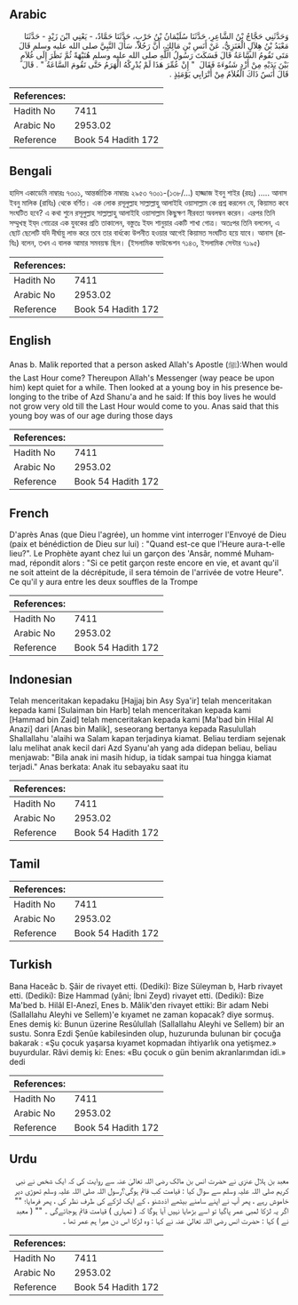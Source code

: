## Arabic


<div dir="rtl" lang="ar" style={{fontSize:'larger',backgroundColor:'#f8f9fa',padding:20}}>
وَحَدَّثَنِي حَجَّاجُ بْنُ الشَّاعِرِ، حَدَّثَنَا سُلَيْمَانُ بْنُ حَرْبٍ، حَدَّثَنَا حَمَّادٌ، - يَعْنِي ابْنَ زَيْدٍ - حَدَّثَنَا مَعْبَدُ بْنُ هِلاَلٍ الْعَنَزِيُّ، عَنْ أَنَسِ بْنِ مَالِكٍ، أَنَّ رَجُلاً، سَأَلَ النَّبِيَّ صلى الله عليه وسلم قَالَ مَتَى تَقُومُ السَّاعَةُ قَالَ فَسَكَتَ رَسُولُ اللَّهِ صلى الله عليه وسلم هُنَيْهَةً ثُمَّ نَظَرَ إِلَى غُلاَمٍ بَيْنَ يَدَيْهِ مِنْ أَزْدِ شَنُوءَةَ فَقَالَ ‏ "‏ إِنْ عُمِّرَ هَذَا لَمْ يُدْرِكْهُ الْهَرَمُ حَتَّى تَقُومَ السَّاعَةُ ‏"‏ ‏.‏ قَالَ قَالَ أَنَسٌ ذَاكَ الْغُلاَمُ مِنْ أَتْرَابِي يَوْمَئِذٍ ‏.‏
</div>
<div style={{backgroundColor:'#f8f9fa',padding:20, marginBottom: 10}}><table> <thead> <tr> <th>References:</th> <th></th> </tr> </thead> <tbody><tr><td>Hadith No</td><td>7411</td></tr><tr><td>Arabic No</td><td>2953.02</td></tr><tr><td>Reference</td><td>Book 54 Hadith 172</td></tr></tbody></table></div>

## Bengali


<div dir="ltr" lang="bn" style={{fontSize:'larger',backgroundColor:'#f8f9fa',padding:20}}>
হাদিস একাডেমি নাম্বারঃ ৭৩০১, আন্তর্জাতিক নাম্বারঃ ২৯৫৩ ৭৩০১-(১৩৮/...) হাজ্জাজ ইবনু শাইর (রহঃ) ..... আনাস ইবনু মালিক (রাযিঃ) থেকে বর্ণিত। এক লোক রসূলুল্লাহ সাল্লাল্লাহু আলাইহি ওয়াসাল্লাম কে প্রশ্ন করলেন যে, কিয়ামত কবে সংঘটিত হবে? এ কথা শুনে রসূলুল্লাহ সাল্লাল্লাহু আলাইহি ওয়াসাল্লাম কিছুক্ষণ নীরবতা অবলম্বন করেন। এরপর তিনি সম্মুখস্থ ইয্‌দ গোত্রের এক যুবকের প্রতি তাকালেন, বস্তুতঃ ইযদ শানুয়ার একটি শাখা গোত্র। অতঃপর তিনি বললেন, এ ছোট ছেলেটি যদি দীর্ঘায়ু লাভ করে তবে তার বার্ধক্যে উপনীত হওয়ার আগেই কিয়ামত সংঘটিত হয়ে যাবে। আনাস (রাযিঃ) বলেন, তখন এ বালক আমার সমবয়স্ক ছিল। (ইসলামিক ফাউন্ডেশন ৭১৪৩, ইসলামিক সেন্টার ৭১৯৫)
</div>
<div style={{backgroundColor:'#f8f9fa',padding:20, marginBottom: 10}}><table> <thead> <tr> <th>References:</th> <th></th> </tr> </thead> <tbody><tr><td>Hadith No</td><td>7411</td></tr><tr><td>Arabic No</td><td>2953.02</td></tr><tr><td>Reference</td><td>Book 54 Hadith 172</td></tr></tbody></table></div>

## English


<div dir="ltr" lang="en" style={{fontSize:'larger',backgroundColor:'#f8f9fa',padding:20}}>
Anas b. Malik reported that a person asked Allah's Apostle (ﷺ):When would the Last Hour come? Thereupon Allah's Messenger (way peace be upon him) kept quiet for a while. Then looked at a young boy in his presence belonging to the tribe of Azd Shanu'a and he said: If this boy lives he would not grow very old till the Last Hour would come to you. Anas said that this young boy was of our age during those days
</div>
<div style={{backgroundColor:'#f8f9fa',padding:20, marginBottom: 10}}><table> <thead> <tr> <th>References:</th> <th></th> </tr> </thead> <tbody><tr><td>Hadith No</td><td>7411</td></tr><tr><td>Arabic No</td><td>2953.02</td></tr><tr><td>Reference</td><td>Book 54 Hadith 172</td></tr></tbody></table></div>

## French


<div dir="ltr" lang="fr" style={{fontSize:'larger',backgroundColor:'#f8f9fa',padding:20}}>
D'après Anas (que Dieu l'agrée), un homme vint interroger l'Envoyé de Dieu (paix et bénédiction de Dieu sur lui) : "Quand est-ce que l'Heure aura-t-elle lieu?". Le Prophète ayant chez lui un garçon des 'Ansâr, nommé Muhammad, répondit alors : "Si ce petit garçon reste encore en vie, et avant qu'il ne soit atteint de la décrépitude, il sera témoin de l'arrivée de votre Heure". Ce qu'il y aura entre les deux souffles de la Trompe
</div>
<div style={{backgroundColor:'#f8f9fa',padding:20, marginBottom: 10}}><table> <thead> <tr> <th>References:</th> <th></th> </tr> </thead> <tbody><tr><td>Hadith No</td><td>7411</td></tr><tr><td>Arabic No</td><td>2953.02</td></tr><tr><td>Reference</td><td>Book 54 Hadith 172</td></tr></tbody></table></div>

## Indonesian


<div dir="ltr" lang="id" style={{fontSize:'larger',backgroundColor:'#f8f9fa',padding:20}}>
Telah menceritakan kepadaku [Hajjaj bin Asy Sya'ir] telah menceritakan kepada kami [Sulaiman bin Harb] telah menceritakan kepada kami [Hammad bin Zaid] telah menceritakan kepada kami [Ma'bad bin Hilal Al Anazi] dari [Anas bin Malik], seseorang bertanya kepada Rasulullah Shallallahu 'alaihi wa Salam kapan terjadinya kiamat. Beliau terdiam sejenak lalu melihat anak kecil dari Azd Syanu'ah yang ada didepan beliau, beliau menjawab: "Bila anak ini masih hidup, ia tidak sampai tua hingga kiamat terjadi." Anas berkata: Anak itu sebayaku saat itu
</div>
<div style={{backgroundColor:'#f8f9fa',padding:20, marginBottom: 10}}><table> <thead> <tr> <th>References:</th> <th></th> </tr> </thead> <tbody><tr><td>Hadith No</td><td>7411</td></tr><tr><td>Arabic No</td><td>2953.02</td></tr><tr><td>Reference</td><td>Book 54 Hadith 172</td></tr></tbody></table></div>

## Tamil


<div dir="ltr" lang="ta" style={{fontSize:'larger',backgroundColor:'#f8f9fa',padding:20}}>

</div>
<div style={{backgroundColor:'#f8f9fa',padding:20, marginBottom: 10}}><table> <thead> <tr> <th>References:</th> <th></th> </tr> </thead> <tbody><tr><td>Hadith No</td><td>7411</td></tr><tr><td>Arabic No</td><td>2953.02</td></tr><tr><td>Reference</td><td>Book 54 Hadith 172</td></tr></tbody></table></div>

## Turkish


<div dir="ltr" lang="tr" style={{fontSize:'larger',backgroundColor:'#f8f9fa',padding:20}}>
Bana Haceâc b. Şâir de rivayet etti. (Dediki): Bize Süleyman b, Harb rivayet etti. (Dediki): Bize Hammad (yâni; İbni Zeyd) rivayet etti. (Dediki): Bize Ma'bed b. Hilâl El-Anezî, Enes b. Mâlik'den rivayet ettiki: Bir adam Nebi (Sallallahu Aleyhi ve Sellem)'e kıyamet ne zaman kopacak? diye sormuş. Enes demiş ki: Bunun üzerine Resûlullah (Sallallahu Aleyhi ve Sellem) bir an sustu. Sonra Ezdi Şenûe kabilesinden olup, huzurunda bulunan bir çocuğa bakarak : «Şu çocuk yaşarsa kıyamet kopmadan ihtiyarlık ona yetişmez.» buyurdular. Râvi demiş ki: Enes: «Bu çocuk o gün benim akranlarımdan idi.» dedi
</div>
<div style={{backgroundColor:'#f8f9fa',padding:20, marginBottom: 10}}><table> <thead> <tr> <th>References:</th> <th></th> </tr> </thead> <tbody><tr><td>Hadith No</td><td>7411</td></tr><tr><td>Arabic No</td><td>2953.02</td></tr><tr><td>Reference</td><td>Book 54 Hadith 172</td></tr></tbody></table></div>

## Urdu


<div dir="rtl" lang="ur" style={{fontSize:'larger',backgroundColor:'#f8f9fa',padding:20}}>
معبد بن ہلال عنزی نے حضرت انس بن مالک رضی اللہ تعالیٰ عنہ سے روایت کی کہ ایک شخص نے نبی کریم صلی اللہ علیہ وسلم سے سوال کیا : قیامت کب قائم ہوگی؟رسول اللہ صلی اللہ علیہ وسلم تھوڑی دیر خاموش رہے ، پھر آپ نے اپنے سامنے بیٹھے اذدشنو ، کے ایک لڑکے کی طرف نظر کی ، پھر فرمایا؛ "" اگر یہ لڑکا لمبی عمر پاگیا تو اسے بڑھایا نہیں آیا ہوگا کہ ( تمہاری ) قیامت قائم ہوجائےگی ۔ "" ( معبد نے ) کہا : حضرت انس رضی اللہ تعالیٰ عنہ نے کہا : وہ لڑکا اس دن میرا ہم عمر تھا ۔
</div>
<div style={{backgroundColor:'#f8f9fa',padding:20, marginBottom: 10}}><table> <thead> <tr> <th>References:</th> <th></th> </tr> </thead> <tbody><tr><td>Hadith No</td><td>7411</td></tr><tr><td>Arabic No</td><td>2953.02</td></tr><tr><td>Reference</td><td>Book 54 Hadith 172</td></tr></tbody></table></div>